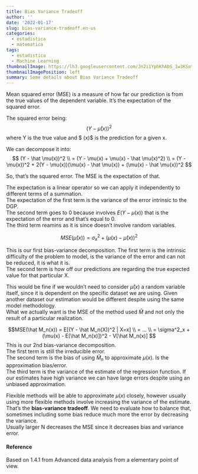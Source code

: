```yaml
---
title: Bias Variance Tradeoff
author: ''
date: '2022-01-17'
slug: bias-variance-tradeoff.en-us
categories:
  - estadistica
  - matematica
tags:
  - estadistica
  - Machine Learning
thumbnailImage: https://lh3.googleusercontent.com/Jn2i1YphKhAbS_1w3KSotp7L0BZA3GguSSAEUCCyH9V4g2PtunCuoE0GlY-PkdrsLERb08KiSsNvIMPqpQ=w260-h173-rw
thumbnailImagePosition: left
summary: Some details about Bias Variance Tradeoff
---
```



Mean squared error (MSE) is a measure of how far our prediction is from the true values of the dependent variable. It's the expectation of the squared error.

The squared error being:  
$$(Y - \hat \mu(x))^2$$ 
where Y is the true value and $ \hat \mu(x)$ is the prediction for a given x.

We can decompose it into:  
$$
(Y - \hat \mu(x))^2 \\
= (Y - \mu(x) + \mu(x) - \hat \mu(x)^2) \\
= (Y - \mu(x))^2 + 2(Y - \mu(x))(\mu(x) - \hat \mu(x)) + (\mu(x) - \hat \mu(x))^2
$$

So, that's the squared error. The MSE is the expectation of that.  


The expectation is a linear operator so we can apply it independently to different terms of a summation.  
The expectation of the first term is the variance of the error intrinsic to the DGP.  
The second term goes to 0 because involves $E(Y-\mu(x))$ that is the expectation of the error and that's equal to 0.  
The third term reamins as it is since doesn't involve random variables.  

$$MSE(\hat \mu(x)) = \sigma^2_x + (\mu(x) - \hat \mu(x))^2$$

This is our first bias-variance decomposition. The first term is the intrinsic difficulty of the problem to model, is the variance of the error and can not be reduced, it is what it is.  
The second term is how off our predictions are regarding the true expected value for that particular X.  

This would be fine if we wouldn't need to consider $\hat \mu(x)$ a random variable itself, since it is dependent on the specific dataset we are using. Given another dataset our estimation would be different despite using the same model methodology.  
What we actually want is the MSE of the method used $\hat M$ and not only the result of a particular realization.

$$MSE(\hat M_n(x)) = E[(Y - \hat M_n(X))^2 | X=x] \\
= ... \\
= \sigma^2_x + (\mu(x) -  E[\hat M_n(x)])^2 - V[\hat M_n(x)]
$$
This is our 2nd bias-variance decomposition.  
The first term is still the irreducible error.  
The second term is the bias of using $\hat M_n$ to approximate $\mu(x)$. Is the approximation bias/error.  
The third term is the variance of the estimate of the regression function. If our estimates have high variance we can have large errors despite using an unbiased approximation.  

Flexible methods will be able to approximate $\mu(x)$ closely, however usually using more flexible methods involve increasing the variance of the estimate. That's the **bias-variance tradeoff**. We need to evaluate how to balance that, sometimes including some bias reduce much more the error by decreasing the variance.  
Usually larger N decreases the MSE since it decreases bias and variance error.


#### Reference
Based on 1.4.1 from Advanced data analysis from a elementary point of view.

































